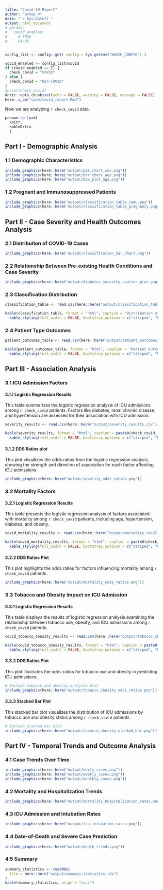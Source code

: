 ```yaml
---
title: "Covid-19 Report"
author: "Group 4"
date: "`r Sys.Date()`"
output: html_document
# params:
#   covid_enabled:
#     # TRUE
#     FALSE
---
```


```r
config_list <- config::get( config = Sys.getenv("WHICH_CONFIG") ) 
```


```r
covid_enabled <- config_list$covid
if (covid_enabled == T) {
  check_covid = "COVID"
} else {
  check_covid = "Non-COVID"
}
#print(check_covid)
knitr::opts_chunk$set(echo = FALSE, warning = FALSE, message = FALSE)
here::i_am("code/covid_report.Rmd")
```

Now we are analyzing `r check_covid` data.

```r
pacman::p_load(
  knitr,
  kableExtra
  )
```


## Part I - Demographic Analysis

### 1.1 Demographic Characteristics
```r
include_graphics(here::here("output/pie_chart_sex.png"))
include_graphics(here::here("output/bar_chart_age.png"))
include_graphics(here::here("output/box_plot_age.png"))
```

### 1.2 Pregnant and Immunosuppressed Patients
```r
include_graphics(here::here("output/classification_table_immu.png"))
include_graphics(here::here("output/classification_table_pregnancy.png"))
```


## Part II - Case Severity and Health Outcomes Analysis


### 2.1 Distribution of COVID-19 Cases
```r
include_graphics(here::here("output/classification_bar_chart.png"))
```

### 2.2 Relationship Between Pre-existing Health Conditions and Case Severity
```r
include_graphics(here::here("output/diabetes_severity_scatter_plot.png"))
```


### 2.3 Classification Distribution
```r
classification_table <- read.csv(here::here("output/classification_table.csv"))

kable(classification_table, format = "html", caption = "Distribution of Patients") %>%
  kable_styling(full_width = FALSE, bootstrap_options = c("striped", "hover", "condensed"))
```


### 2.4 Patient Type Outcomes
```r
patient_outcomes_table <- read.csv(here::here("output/patient_outcomes_table.csv"))

kable(patient_outcomes_table, format = "html", caption = "Patient Outcomes and Critical Care Rates by Patient Type") %>%
  kable_styling(full_width = FALSE, bootstrap_options = c("striped", "hover", "condensed"))
```


## Part III - Association Analysis

### 3.1 ICU Admission Factors

#### 3.1.1 Logistic Regression Results
This table summarizes the logistic regression analysis of ICU admissions among `r check_covid` patients. Factors like diabetes, renal chronic disease, and hypertension are assessed for their association with ICU admission.
```r
severity_results <- read.csv(here::here("output/severity_results.csv"))

kable(severity_results, format = "html", caption = paste0(check_covid, ": ICU Admission Logistic Regression Results")) %>%
  kable_styling(full_width = FALSE, bootstrap_options = c("striped", "hover", "condensed"))
```

#### 3.1.2 DDS Ratios plot
This plot visualizes the odds ratios from the logistic regression analysis, showing the strength and direction of association for each factor affecting ICU admissions
```r
include_graphics(here::here("output/severity_odds_ratios.png"))
```

### 3.2 Mortality Factors

#### 3.2.1 Logistic Regression Results
This table presents the logistic regression analysis of factors associated with mortality among `r check_covid` patients, including age, hypertension, diabetes, and obesity.
```r
covid_mortality_results <- read.csv(here::here("output/mortality_results.csv"))

kable(covid_mortality_results, format = "html", caption = paste0(check_covid, ": Mortality Logistic Regression Results")) %>%
  kable_styling(full_width = FALSE, bootstrap_options = c("striped", "hover", "condensed"))
```

#### 3.2.2 DDS Ratios Plot
This plot highlights the odds ratios for factors influencing mortality among `r check_covid` patients.
```r
include_graphics(here::here("output/mortality_odds_ratios.png"))
```

### 3.3 Tobacco and Obesity Impact on ICU Admission

#### 3.3.1 Logistic Regression Results
This table displays the results of logistic regression analysis examining the relationship between tobacco use, obesity, and ICU admissions among `r check_covid` patients.
```r
covid_tobacco_obesity_results <- read.csv(here::here("output/tobacco_obesity_results.csv"))

kable(covid_tobacco_obesity_results, format = "html", caption = paste0(check_covid, ": Tobacco and Obesity Impact on ICU Admission")) %>%
  kable_styling(full_width = FALSE, bootstrap_options = c("striped", "hover", "condensed"))
```

#### 3.3.2 DDS Ratios Plot
This plot illustrates the odds ratios for tobacco use and obesity in predicting ICU admissions.

```r
# Include tobacco and obesity analysis plot
include_graphics(here::here("output/tobacco_obesity_odds_ratios.png"))
```

#### 3.3.3 Stacked Bar Plot
This stacked bar plot visualizes the distribution of ICU admissions by tobacco use and obesity status among `r check_covid` patients.
```r
# Include stacked bar plot
include_graphics(here::here("output/tobacco_obesity_stacked_bar.png"))
```

## Part IV - Temporal Trends and Outcome Analysis

### 4.1 Case Trends Over Time
```r
include_graphics(here::here("output/daily_cases.png"))
include_graphics(here::here("output/weekly_cases.png"))
include_graphics(here::here("output/monthly_cases.png"))
```

### 4.2 Mortality and Hospitalization Trends
```r
include_graphics(here::here("output/mortality_hospitalization_rates.png"))
```

### 4.3 ICU Admission and Intubation Rates
```r
include_graphics(here::here("output/icu_intubation_rates.png"))
```

### 4.4 Date-of-Death and Severe Case Prediction
```r
include_graphics(here::here("output/death_trends.png"))
```

### 4.5 Summary
```r
summary_statistics <- readRDS(
  file = here::here("output/summary_statistics.rds")
)
kable(summary_statistics, align = "cccc")
```





